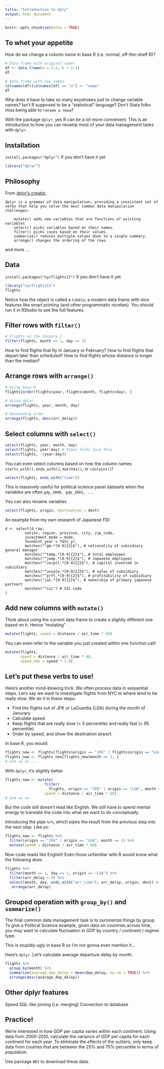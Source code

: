 ```yaml
---
title: "Introduction to dply"
output: html_document
---
```


```r
knitr::opts_chunk$set(echo = TRUE)
```

## To whet your appetite

How do we change a column name in base R (i.e. normal, off-the-shelf R)?

```r
# Data frame with original names
df <- data.frame(a = 1:3, b = 1:3)
df

# Data frame with new names
colnames(df)[colnames(df) == "a"] <- "newa"
df
```

Why does it have to take so many keystrokes just to change variable names? Isn't R supposed to be a "statistical" language? Don't Stata folks miss being able to `rename a newa`?

With the package `dplyr`, yes R can be a lot more convenient. This is an introduction to how you can revamp most of your data management tasks with `dplyr`.

## Installation

`install.packages("dplyr")` if you don't have it yet

```r
library("dplyr")
```

## Philosophy

From [dplyr's creator](http://dplyr.tidyverse.org/),

    dplyr is a grammar of data manipulation, providing a consistent set of verbs that help you solve the most common data manipulation challenges:
    
        mutate() adds new variables that are functions of existing variables
        select() picks variables based on their names.
        filter() picks cases based on their values.
        summarise() reduces multiple values down to a single summary.
        arrange() changes the ordering of the rows.

and more ...

## Data

`install.packages("nycflights13")` if you don't have it yet.

```r
library("nycflights13")
flights
```

Notice how the object is called a `tibble`, a modern data frame with nice features like smart printing (and other programmatic niceties). You should run it in RStudio to see the full features.

## Filter rows with `filter()`

```r
# Flights on the January 1
filter(flights, month == 1, day == 1)
```

How to find flights that fly in January or February?
How to find flights that depart later than scheduled?
How to find flights whose distance is longer than the median?

## Arrange rows with `arrange()`

```r
# Using base R
flights[order(flights$year, flights$month, flights$day), ]

# Using dplyr
arrange(flights, year, month, day)
```

```r
# Descending order
arrange(flights, desc(arr_delay))
```

## Select columns with `select()`

```r
select(flights, year, month, day)
select(flights, year:day) # Stata folks love this
select(flights, -(year:day))
```

You can even select columns based on how the column names `starts_with()`, `ends_with()`, `matches()`, or `contains()`!

```r
select(flights, ends_with("time"))
```

This is massively useful for political science panel datasets when the variables are often `gdp_2000, gdp_2001, ...`

You can also rename variables

```r
select(flights, origin, destination = dest)
```

An example from my own research of Japanese FDI

    d <- select(d_raw,
             nation, region, province, city, zip_code,
             investment_mode = mode,
             foundint_year = fdtn_yr,
             matches("^gm.*[0-9]{2}$"), # nationality of subsidiary general manager
             matches("^temp.*[0-9]{2}$"), # total employees
             matches("^jemp.*[0-9]{2}$"), # Japanese employees
             matches("^uscptl.*[0-9]{2}$"), # capital invested in subsidiary
             matches("^ussale.*[0-9]{2}$"), # sales of subsidiary
             matches("^prft.*[0-9]{2}$"), # profitability of subsidiary
             matches("ja1.*[0-9]{2}$"), # ownership of primary japanese partnert
             matches("^sic") # SIC code
    )
    
## Add new columns with `mutate()`

Think about using the current data frame to create a slightly different one based on it. Hence "mutating"

```r
mutate(flights, speed = distance / air_time * 60)
```

You can even refer to the variable you just created within one function call!

```r
mutate(flights, 
       speed = distance / air_time * 60,
       speed_kmh = speed * 1.6)
```

## Let's put these verbs to use!

Here's another mind-blowing trick. We often process data in sequential steps. Let's say we want to investigate flights from NYC to where tend to be really slow. We do it in these steps:

- Find the flights out of JFK or LaGuardia (LGA) during the month of Janurary
- Calculate speed
- Keep flights that are really slow (< 5 percentile) and really fast (> 95 percentile)
- Order by speed, and show the destination airport.

In base R, you would:
```r
flights_new <- flights[flights$origin == "JFK" | flights$origin == "LGA", ]
flights_new <- flights_new[flights_new$month == 1, ]
# and so on ...
```

With `dplyr`, it's slightly better
```r
flights_new <- mutate(
                  filter(
                    flights, origin == "JFK" | origin == "LGA", month == 1),
                  speed = distance / air_time * 60)
# and so on
```

But the code still doesn't read like English. We still have to spend mental energy to translate the code into what we want to do conceptually.

Introducing the pipe `%>%`, which pipes the result from the previous step into the next step. Like so:

```r
flights_new <- flights %>%
  filter(origin == "JFK" | origin == "LGA", month == 1) %>%
  mutate(speed = distance / air_time * 60)
```

Now code reads like English! Even those unfamiliar with R would know what the following does

```r
flights %>%
  filter(month == 1, day == 1, origin == "LGA") %>%
  filter(arr_delay < 0) %>%
  select(month, day, ends_with("arr_time"), arr_delay, origin, dest) %>%
   arrange(arr_delay)
```

## Grouped operation with `group_by()` and `summarize()`

The final common data management task is to summarize things by group. To give a Political Science example, given data on countries across time, you may want to calculate fluctuation in GDP by country / continent / regime type.

This is stupidly ugly in base R so I'm not gonna even mention it...

Here's `dplyr`. Let's calculate average departure delay by month.

```r
flights %>%
  group_by(month) %>%
  summarize(average_dep_delay = mean(dep_delay, na.rm = TRUE)) %>%
  arrange(desc(average_dep_delay))
```

## Other dplyr features

Speed
SQL-like joining (i.e. merging)
Connection to database

## Practice!

We're interested in how GDP per capita varies within each continent. Using data from 2000-2010, calculate the variance of GDP per capita for each continent for each year. To eliminate the effects of the outliers, only keep data from coutries that are between the 25% and 75% percentile in terms of population.

Use package `WDI` to download these data.